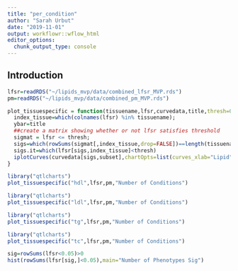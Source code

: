 ```yaml
---
title: "per_condition"
author: "Sarah Urbut"
date: "2019-11-01"
output: workflowr::wflow_html
editor_options:
  chunk_output_type: console
---
```


## Introduction

```r
lfsr=readRDS("~/lipids_mvp/data/combined_lfsr_MVP.rds")
pm=readRDS("~/lipids_mvp/data/combined_pm_MVP.rds")
```

```r

plot_tissuespecific = function(tissuename,lfsr,curvedata,title,thresh=0.05,subset=1:4){
  index_tissue=which(colnames(lfsr) %in% tissuename);
  ybar=title
  ##create a matrix showing whether or not lfsr satisfies threshold
  sigmat = lfsr <= thresh;
  sigs=which(rowSums(sigmat[,index_tissue,drop=FALSE])==length(tissuename) & rowSums(sigmat[,-index_tissue,drop=FALSE])==0)
  sigs.it=which(lfsr[sigs,index_tissue]<thresh)
  iplotCurves(curvedata[sigs,subset],chartOpts=list(curves_xlab="Lipid",curves_ylab=ybar))
}  
```

```r
library("qtlcharts")
plot_tissuespecific("hdl",lfsr,pm,"Number of Conditions")
```


```r
library("qtlcharts")
plot_tissuespecific("ldl",lfsr,pm,"Number of Conditions")
```


```r
library("qtlcharts")
plot_tissuespecific("tg",lfsr,pm,"Number of Conditions")
```


```r
library("qtlcharts")
plot_tissuespecific("tc",lfsr,pm,"Number of Conditions")
```

```r
sig=rowSums(lfsr<0.05)>0
hist(rowSums(lfsr[sig,]<0.05),main="Number of Phenotypes Sig")
```